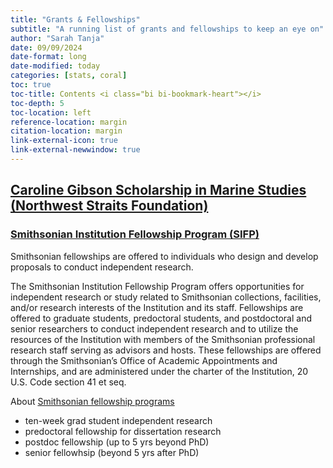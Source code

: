 ```yaml
---
title: "Grants & Fellowships"
subtitle: "A running list of grants and fellowships to keep an eye on"
author: "Sarah Tanja"
date: 09/09/2024
date-format: long
date-modified: today
categories: [stats, coral]
toc: true
toc-title: Contents <i class="bi bi-bookmark-heart"></i>
toc-depth: 5
toc-location: left
reference-location: margin
citation-location: margin
link-external-icon: true
link-external-newwindow: true
---
```


## [Caroline Gibson Scholarship in Marine Studies (Northwest Straits Foundation)](https://nwstraitsfoundation.org/get-involved/caroline-gibson-scholarship-fund/)

### [**Smithsonian Institution Fellowship Program (SIFP)**](https://fellowships.si.edu/opportunity/smithsonian-institution-fellowship-program-sifp)

Smithsonian fellowships are offered to individuals who design and develop proposals to conduct independent research.

The Smithsonian Institution Fellowship Program offers opportunities for independent research or study related to Smithsonian collections, facilities, and/or research interests of the Institution and its staff. Fellowships are offered to graduate students, predoctoral students, and postdoctoral and senior researchers to conduct independent research and to utilize the resources of the Institution with members of the Smithsonian professional research staff serving as advisors and hosts. These fellowships are offered through the Smithsonian’s Office of Academic Appointments and Internships, and are administered under the charter of the Institution, 20 U.S. Code section 41 et seq.

About [Smithsonian fellowship programs](https://fellowships.si.edu/fellowship-programs)

- ten-week grad student independent research 
- predoctoral fellowship for dissertation research
- postdoc fellowship (up to 5 yrs beyond PhD)
- senior fellowhsip (beyond 5 yrs after PhD)